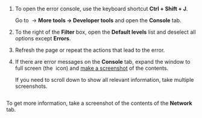 1. To open the error console, use the keyboard shortcut **Ctrl + Shift + J**.

    <Cut title="Another method">

    Go to <img src="https://tlkfrontprod.azureedge.net/portal-production/static/uploaded/images/1680790081111/1680790081111_original_svg.svg" alt="" /> → **More tools → Developer tools** and open the **Console** tab.

    </Cut>

1. To the right of the **Filter** box, open the **Default levels** list and deselect all options except **Errors**.

1. Refresh the page or repeat the actions that lead to the error.

1. If there are error messages on the **Console** tab, expand the window to full screen (the <img src="https://tlkfrontprod.azureedge.net/portal-production/static/uploaded/images/1680790087200/1680790087200_original_png.png" alt="" /> icon) and [make a screenshot](/docs/guide/troubleshooting/screenshot/) of the contents.

    If you need to scroll down to show all relevant information, take multiple screenshots.

    <Image withBackground imageId="1680790084952" alt="" />

To get more information, take a screenshot of the contents of the **Network** tab.